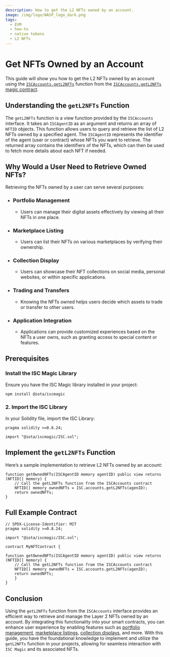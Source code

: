 ```yaml
---
description: How to get the L2 NFTs owned by an account.
image: /img/logo/WASP_logo_dark.png
tags:
  - EVM
  - how-to
  - native tokens
  - L2 NFTs
---
```


# Get NFTs Owned by an Account

This guide will show you how to get the L2 NFTs owned by an account using the [`ISCAccounts.getL2NFTs`](../../../reference/magic-contract/ISCAccounts.md#getl2nfts) function from the [`ISCAccounts.getL2NFTs`](../../../reference/magic-contract/ISCAccounts.md) [magic contract](../../../reference/magic-contract/introduction.md).

<GetNftMetadata />

## Understanding the `getL2NFTs` Function

The `getL2NFTs` function is a view function provided by the `ISCAccounts` interface. It takes an `ISCAgentID` as an argument and returns an array of `NFTID` objects. This function allows users to query and retrieve the list of L2 NFTs owned by a specified agent. The `ISCAgentID` represents the identifier of the agent (user or contract) whose NFTs you want to retrieve. The returned array contains the identifiers of the NFTs, which can then be used to fetch more details about each NFT if needed.

## Why Would a User Need to Retrieve Owned NFTs?

Retrieving the NFTs owned by a user can serve several purposes:

- ### Portfolio Management

  - Users can manage their digital assets effectively by viewing all their NFTs in one place.

- ### Marketplace Listing

  - Users can list their NFTs on various marketplaces by verifying their ownership.

- ### Collection Display

  - Users can showcase their NFT collections on social media, personal websites, or within specific applications.

- ### Trading and Transfers

  - Knowing the NFTs owned helps users decide which assets to trade or transfer to other users.

- ### Application Integration

  - Applications can provide customized experiences based on the NFTs a user owns, such as granting access to special content or features.

## Prerequisites

### Install the ISC Magic Library

   Ensure you have the ISC Magic library installed in your project:

   ```bash
   npm install @iota/iscmagic
   ```

### 2. Import the ISC Library

   In your Solidity file, import the ISC Library:

   ```solidity
   pragma solidity >=0.8.24;

   import "@iota/iscmagic/ISC.sol";
   ```

## Implement the `getL2NFTs` Function

Here’s a sample implementation to retrieve L2 NFTs owned by an account:

```solidity
function getOwnedNFTs(ISCAgentID memory agentID) public view returns (NFTID[] memory) {
    // Call the getL2NFTs function from the ISCAccounts contract
    NFTID[] memory ownedNFTs = ISC.accounts.getL2NFTs(agenID);
    return ownedNFTs;
}
```

## Full Example Contract

```solidity
// SPDX-License-Identifier: MIT
pragma solidity >=0.8.24;

import "@iota/iscmagic/ISC.sol";

contract MyNFTContract {

function getOwnedNFTs(ISCAgentID memory agentID) public view returns (NFTID[] memory) {
    // Call the getL2NFTs function from the ISCAccounts contract
    NFTID[] memory ownedNFTs = ISC.accounts.getL2NFTs(agenID);
    return ownedNFTs;
    }
}
```
## Conclusion

Using the `getL2NFTs` function from the `ISCAccounts` interface provides an efficient way to retrieve and manage the Layer 2 NFTs owned by an account. By integrating this functionality into your smart contracts, you can enhance user experience by enabling features such as [portfolio management](#portfolio-management), [marketplace listings](#marketplace-listing), [collection displays](#collection-display), and more. With this guide, you have the foundational knowledge to implement and utilize the `getL2NFTs` function in your projects, allowing for seamless interaction with `ISC Magic` and its associated NFTs.